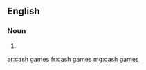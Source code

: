 ==English==

===Noun===
{{head|en|plural}}

# {{plural of|cash game|lang=en}}

[[ar:cash games]]
[[fr:cash games]]
[[mg:cash games]]
